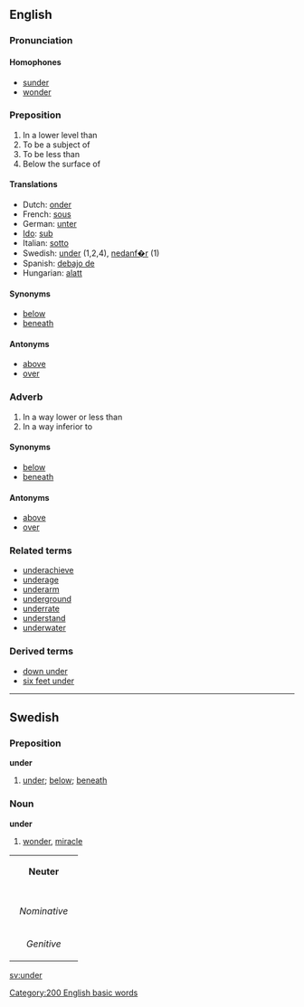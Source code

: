 ==English==
===Pronunciation===
<!-- add pronunciation here  -->

====Homophones====
*[[sunder]]
*[[wonder]]
===Preposition===
#In a lower level than
#To be a subject of
#To be less than
#Below the surface of

====Translations====<!-- contents accurate for this form? -->
* Dutch: [[onder]]
* French: [[sous]]
* German: [[unter]]
* [[Ido]]: [[sub]]
* Italian: [[sotto]]
* Swedish: [[under]] (1,2,4), [[nedanf�r]] (1)
* Spanish: [[debajo de]]
* Hungarian: [[alatt]]

====Synonyms====
*[[below]]
*[[beneath]]

====Antonyms====
*[[above]]
*[[over]]

===Adverb===
#In a way lower or less than
#In a way inferior to

====Synonyms====
*[[below]]
*[[beneath]]

====Antonyms====
*[[above]]
*[[over]]

===Related terms===
*[[underachieve]]
*[[underage]]
*[[underarm]]
*[[underground]]
*[[underrate]]
*[[understand]]<!-- is it related? -->
*[[underwater]]

===Derived terms===
*[[down under]]
*[[six feet under]]

----
==Swedish==
===Preposition===
'''under'''

#[[under#English|under]]; [[below]]; [[beneath]]

===Noun===
'''under'''
#[[wonder]], [[miracle]]

{| border=1 cellspacing=0
| bgcolor="#FFFFF0" colspan=5 align=center | '''Neuter'''
|-
|- bgcolor="#FFFFF0" align=center
! rowspan=2 | 
| colspan=2 width=105| Singular 
| colspan=2 | Plural
|- bgcolor="#FFFFF0" align=center
| width=105 | ''Indefinite'' 
| width=105 | ''Definite'' 
| width=105 |  ''Indefinite'' 
|  width=105 | ''Definite''
|- align=center
| width=105 bgcolor="#FFFFF0" | ''Nominative'' 
| [[under]]
| [[undret]]
| [[under]]
| [[undren]]
|- align=center
| width=105 bgcolor="#FFFFF0" | ''Genitive'' 
| [[unders]]
| [[undrets]]
| [[unders]]
| [[undrens]]
|}
[[Category:200 English basic words]]

[[sv:under]]